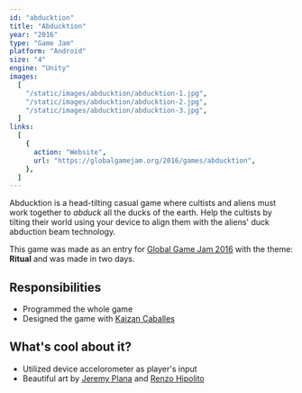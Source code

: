 ```yaml
---
id: "abducktion"
title: "Abducktion"
year: "2016"
type: "Game Jam"
platform: "Android"
size: "4"
engine: "Unity"
images:
  [
    "/static/images/abducktion/abducktion-1.jpg",
    "/static/images/abducktion/abducktion-2.jpg",
    "/static/images/abducktion/abducktion-3.jpg",
  ]
links:
  [
    {
      action: "Website",
      url: "https://globalgamejam.org/2016/games/abducktion",
    },
  ]
---
```


Abducktion is a head-tilting casual game where cultists and aliens must work together to _abduck_ all the ducks of the earth. Help the cultists by tilting their world using your device to align them with the aliens' duck abduction beam technology.

This game was made as an entry for [Global Game Jam 2016](https://globalgamejam.org/) with the theme: **Ritual** and was made in two days.

## Responsibilities

- Programmed the whole game
- Designed the game with [Kaizan Caballes](https://twitter.com/kaizancaballes)

## What's cool about it?

- Utilized device accelorometer as player's input
- Beautiful art by [Jeremy Plana](https://www.instagram.com/jeremissing/) and [Renzo Hipolito](https://www.instagram.com/gaijin_shoukoushi/)
